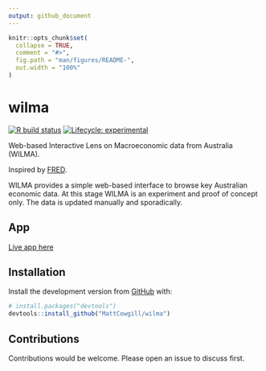 ```yaml
---
output: github_document
---
```


<!-- README.md is generated from README.Rmd. Please edit that file -->

```r
knitr::opts_chunk$set(
  collapse = TRUE,
  comment = "#>",
  fig.path = "man/figures/README-",
  out.width = "100%"
)
```

# wilma

<!-- badges: start -->
[![R build status](https://github.com/MattCowgill/wilma/workflows/R-CMD-check/badge.svg)](https://github.com/MattCowgill/wilma/actions)
[![Lifecycle: experimental](https://img.shields.io/badge/lifecycle-experimental-orange.svg)](https://www.tidyverse.org/lifecycle/#experimental)
<!-- badges: end -->

Web-based Interactive Lens on Macroeconomic data from Australia (WILMA).

Inspired by [FRED](https://fred.stlouisfed.org).

WILMA provides a simple web-based interface to browse key Australian economic data. At this stage WILMA is an experiment and proof of concept only. The data is updated manually and sporadically. 

## App
[Live app here](https://mattcowgill.shinyapps.io/wilma/)

## Installation

Install the development version from [GitHub](https://github.com/) with:

``` r
# install.packages("devtools")
devtools::install_github("MattCowgill/wilma")
```

## Contributions

Contributions would be welcome. Please open an issue to discuss first.
